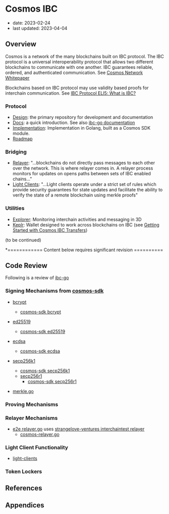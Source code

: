 # Cosmos IBC

- date: 2023-02-24
- last updated: 2023-04-04

## Overview

Cosmos is a network of the many blockchains built on IBC protocol. The IBC protocol is a universal interoperability protocol that allows two different blockchains to communicate with one another. IBC guarantees reliable, ordered, and authenticated communication. See [Cosmos Network Whitepaper](https://v1.cosmos.network/resources/whitepaper)

Blockchains based on IBC protocol may use validity based proofs for interchain communication. See [IBC Protocol ELI5: What is IBC?](https://medium.com/the-interchain-foundation/eli5-what-is-ibc-def44d7b5b4c)

### Protocol

- [Design](https://github.com/cosmos/ibc): the primary repository for development and documentation
- [Docs](https://tutorials.cosmos.network/academy/3-ibc/): a quick introduction. See also [ibc-go documentation](https://ibc.cosmos.network/)
- [Implementation](https://github.com/cosmos/ibc-go): Implementation in Golang, built as a Cosmos SDK module.
- [Roadmap](https://ibc.cosmos.network/main/roadmap/roadmap.html)

### Bridging

- [Relayer](https://github.com/cosmos/relayer): "...blockchains do not directly pass messages to each other over the network. This is where relayer comes in. A relayer process monitors for updates on opens paths between sets of IBC enabled chains..."
- [Light Clients](https://ibc.cosmos.network/main/ibc/light-clients/overview.html): "...Light clients operate under a strict set of rules which provide security guarantees for state updates and facilitate the ability to verify the state of a remote blockchain using merkle proofs"

### Utilities

- [Explorer](https://hub.mintscan.io/chains/ibc-network): Monitoring interchain activities and messaging in 3D
- [Keplr](https://www.keplr.app/): Wallet designed to work across blockchains on IBC (see [Getting Started with Cosmos IBC Transfers](https://catdotfish.medium.com/getting-started-with-ibc-transfers-276e9ce91e17))

(to be continued)

\*============ Content below requires significant revision ==========

## Code Review

Following is a review of [ibc-go](https://github.com/cosmos/ibc-go)

### Signing Mechanisms from [cosmos-sdk](https://github.com/cosmos/cosmos-sdk)

- [bcrypt](https://www.usenix.org/legacy/event/usenix99/provos/provos.pdf)
  - [cosmos-sdk bcrypt](https://github.com/cosmos/cosmos-sdk/tree/main/crypto/keys/bcrypt)
- [ed25519](https://ed25519.cr.yp.to/ed25519-20110926.pdf)
  - [cosmos-sdk ed25519](https://github.com/cosmos/cosmos-sdk/tree/main/crypto/keys/ed25519)
- [ecdsa](https://en.wikipedia.org/wiki/Elliptic_Curve_Digital_Signature_Algorithm)
  - [cosmos-sdk ecdsa](https://github.com/cosmos/cosmos-sdk/tree/main/crypto/keys/internal/ecdsa)
- [secp256k1](https://www.secg.org/sec2-v2.pdf)
  - [cosmos-sdk secp256k1](https://github.com/cosmos/cosmos-sdk/tree/main/crypto/keys/secp256k1)
  - [secp256r1](https://www.secg.org/sec2-v2.pdf)
    - [cosmos-sdk secp256r1](https://github.com/cosmos/cosmos-sdk/tree/main/crypto/keys/secp256r1)

- [merkle.go](https://github.com/cosmos/ibc-go/blob/main/modules/core/23-commitment/types/merkle.go)

### Proving Mechanisms

### Relayer Mechanisms

- [e2e relayer.go](https://github.com/cosmos/ibc-go/blob/main/e2e/relayer/relayer.go) uses [strangelove-ventures interchaintest relayer](https://github.com/strangelove-ventures/interchaintest/tree/main/relayer)
  - [cosmos-relayer.go](https://github.com/strangelove-ventures/interchaintest/blob/main/relayer/rly/cosmos_relayer.go)

### Light Client Functionality

- [light-clients](https://github.com/cosmos/ibc-go/tree/main/modules/light-clients)

### Token Lockers

## References

## Appendices
